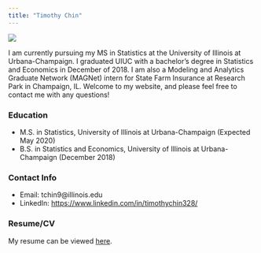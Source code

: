 ```yaml
---
title: "Timothy Chin"
---
```


![](Timothy Chin.jpg)
  
  
I am currently pursuing my MS in Statistics at the University of Illinois at Urbana-Champaign. I graduated UIUC with a bachelor’s degree in Statistics and Economics in December of 2018. I am also a Modeling and Analytics Graduate Network (MAGNet) intern for State Farm Insurance at Research Park in Champaign, IL. Welcome to my website, and please feel free to contact me with any questions!
  
  
### Education 
- M.S. in Statistics, University of Illinois at Urbana-Champaign (Expected May 2020)
- B.S. in Statistics and Economics, University of Illinois at Urbana-Champaign (December 2018)
  
  
### Contact Info  
- Email: tchin9@illinois.edu
- LinkedIn: [https://www.linkedin.com/in/timothychin328/](https://www.linkedin.com/in/timothychin328/){target="_blank"}

### Resume/CV   
My resume can be viewed [here](https://drive.google.com/file/d/1v_cCozRRxeTq0gBA5R4jIWawnaA-fsyg/view?usp=sharing){target="_blank"}.  




